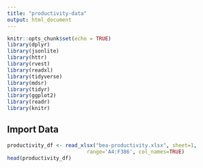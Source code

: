 ```yaml
---
title: "productivity-data"
output: html_document
---
```


```r
knitr::opts_chunk$set(echo = TRUE)
library(dplyr)
library(jsonlite)
library(httr)
library(rvest)
library(readxl)
library(tidyverse)
library(mdsr)   
library(tidyr)
library(ggplot2)
library(readr)
library(knitr)
```

## Import Data

```r
productivity_df <- read_xlsx("bea-productivity.xlsx", sheet=1,
                          range='A4:F386', col_names=TRUE)
head(productivity_df)
```

